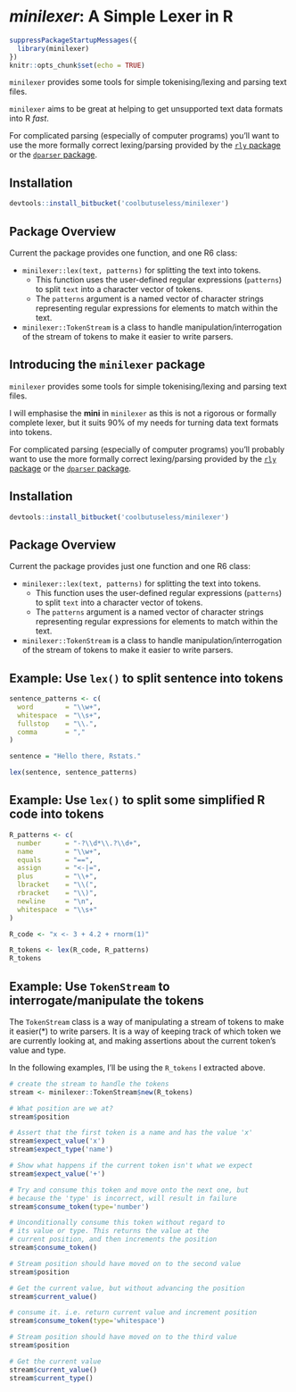 
*minilexer*: A Simple Lexer in R
==============================================================================


```{r setup, include=FALSE}
suppressPackageStartupMessages({
  library(minilexer)
})
knitr::opts_chunk$set(echo = TRUE)
```


`minilexer` provides some tools for simple tokenising/lexing and parsing text files.  

`minilexer` aims to be great at helping to get unsupported text data formats into R *fast*. 

For complicated parsing (especially of computer programs) you'll want to use the more formally correct lexing/parsing provided by the [`rly` package](https://cran.r-project.org/package=rly) or the [`dparser` package](https://cran.r-project.org/package=dparser).

Installation
-----------------------------------------------------------------------------
```{r eval=FALSE}
devtools::install_bitbucket('coolbutuseless/minilexer')
```



Package Overview
-----------------------------------------------------------------------------


Current the package provides one function, and one R6 class: 

* `minilexer::lex(text, patterns)` for splitting the text into tokens.
    * This function uses the user-defined regular expressions (`patterns`) to split 
      `text` into a character vector of tokens.
    * The `patterns` argument is a named vector of character strings representing regular
      expressions for elements to match within the text.  
* `minilexer::TokenStream` is a class to handle manipulation/interrogation of the stream of tokens to
  make it easier to write parsers.




Introducing the `minilexer` package
-----------------------------------------------------------------------------

`minilexer` provides some tools for simple tokenising/lexing and parsing text files.

I will emphasise the **mini** in `minilexer` as this is not a rigorous or formally complete lexer, but it
suits 90% of my needs for turning data text formats into tokens.

For complicated parsing (especially of computer programs) you'll probably want to use the more formally correct lexing/parsing provided by the [`rly` package](https://cran.r-project.org/package=rly) or the [`dparser` package](https://cran.r-project.org/package=dparser).



Installation
-----------------------------------------------------------------------------
```{r eval=FALSE}
devtools::install_bitbucket('coolbutuseless/minilexer')
```



Package Overview
-----------------------------------------------------------------------------

Current the package provides just one function and one R6 class: 

* `minilexer::lex(text, patterns)` for splitting the text into tokens.
    * This function uses the user-defined regular expressions (`patterns`) to split 
      `text` into a character vector of tokens.
    * The `patterns` argument is a named vector of character strings representing regular
      expressions for elements to match within the text.  
* `minilexer::TokenStream` is a class to handle manipulation/interrogation of the stream of tokens to
  make it easier to write parsers.


Example: Use `lex()` to split sentence into tokens
-----------------------------------------------------------------------------
```{r}
sentence_patterns <- c(
  word        = "\\w+", 
  whitespace  = "\\s+",
  fullstop    = "\\.",
  comma       = ","
)

sentence = "Hello there, Rstats."

lex(sentence, sentence_patterns)
```



Example: Use `lex()` to split some simplified R code into tokens
-----------------------------------------------------------------------------

```{r}
R_patterns <- c(
  number      = "-?\\d*\\.?\\d+",
  name        = "\\w+",
  equals      = "==",
  assign      = "<-|=",
  plus        = "\\+",
  lbracket    = "\\(",
  rbracket    = "\\)",
  newline     = "\n",
  whitespace  = "\\s+"
)

R_code <- "x <- 3 + 4.2 + rnorm(1)"

R_tokens <- lex(R_code, R_patterns)
R_tokens
```


Example: Use `TokenStream` to interrogate/manipulate the tokens 
-----------------------------------------------------------------------------

The `TokenStream` class is a way of manipulating a stream of tokens to make it 
easier(*) to write parsers.  It is a way of keeping track of which token we are 
currently looking at, and making assertions about the current token's value and type.

In the following examples, I'll be using the `R_tokens` I extracted above.


```{r error=TRUE}
# create the stream to handle the tokens
stream <- minilexer::TokenStream$new(R_tokens)

# What position are we at?
stream$position

# Assert that the first token is a name and has the value 'x'
stream$expect_value('x')
stream$expect_type('name')

# Show what happens if the current token isn't what we expect
stream$expect_value('+')

# Try and consume this token and move onto the next one, but
# because the 'type' is incorrect, will result in failure
stream$consume_token(type='number')

# Unconditionally consume this token without regard to 
# its value or type. This returns the value at the 
# current position, and then increments the position
stream$consume_token()

# Stream position should have moved on to the second value
stream$position

# Get the current value, but without advancing the position
stream$current_value()

# consume it. i.e. return current value and increment position
stream$consume_token(type='whitespace')

# Stream position should have moved on to the third value
stream$position

# Get the current value
stream$current_value()
stream$current_type()
```




